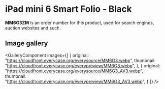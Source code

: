 
# iPad mini 6 Smart Folio - Black

<Callout type='info' emoji='👉🏻'>**MM6G3ZM** is an order number for this product, used for search engines, auction websites and such.</Callout>

## Image gallery

<GalleryComponent
    images={[
      {
        original: "https://cloudfront.everycase.org/everysource/MM6G3.webp",
        thumbnail: "https://cloudfront.everycase.org/everypreview/MM6G3.webp",
      },
      {
        original: "https://cloudfront.everycase.org/everysource/MM6G3_AV3.webp",
        thumbnail: "https://cloudfront.everycase.org/everypreview/MM6G3_AV3.webp",
      }
    ]}
  />
